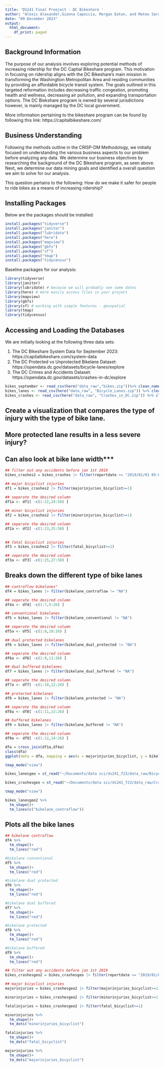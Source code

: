 ```yaml
---
title: 'DS241 Final Proeject - DC Bikeshare '
author: "Alexis Alexander,Gianna Capoccia, Morgan Eaton, and Mateo Sarabia"
date: "09 December 2023"
output:
  html_document:
    df_print: paged
---
```


## Background Information

The purpose of our analysis involves exploring potential methods of increasing ridership for the DC Captial Bikeshare program. This motivation in focusing on ridership aligns with the DC Bikeshare's main mission in transforming the Washingtion Metropolitan Area and residing communities by providing an affordable bicycle transit system. The goals outlined in this targeted reformation includes decreasing traffic congestion, promoting health and wellness, decreasing air pollution, and expanding transportation options. The DC Biekshare program is owned by several jurisdictions however, is mainly managed by the DC local government.  

More information pertaining to the bikeshare program can be found by following this link: https://capitalbikeshare.com/

## Business Understanding 

Following the methods outline in the CRISP-DM Methodology, we initially focused on understanding the various business aspects to our problem before analyzing any data. We determine our business objectives by researching the background of the DC Bikeshare program, as seen above. Next, we determine our data mining goals and identified a overall question we aim to solve for our analysis.

This question pertains to the following: How do we make it safer for people to ride bikes as a means of increasing ridership?


## Installing Packages 

Below are the packages should be installed:

```r
install.packages("tidyverse")
install.packages("janitor")
install.packages("lubridate")
install.packages("here")
install.packages("mapview")
install.packages("gbfs")
install.packages("sf")
install.packages("tmap")
install.packages("tidycensus")
```

Baseline packages for our analysis: 

```r
library(tidyverse)
library(janitor)
library(lubridate) # because we will probably see some dates
library(here) # more easily access files in your project
library(mapview)
library(gbfs)
library(sf) # working with simple features - geospatial
library(tmap)
library(tidycensus)
```

## Accessing and Loading the Databases 

We are initially looking at the following three data sets:

1. The DC Bikeshare System Data for September 2023: https://capitalbikeshare.com/system-data
2. The DC Protected vs Unprotected Bikelane Dataset: https://opendata.dc.gov/datasets/bicycle-lanes/explore
3. The DC Crimes and Accidents Dataset: https://opendata.dc.gov/datasets/crashes-in-dc/explore

```r
bikes_september <- read_csv(here("data_raw","bikes.zip"))%>% clean_names() # bike share data
bikes_lanes <- read_csv(here("data_raw", "Bicycle_Lanes.zip")) %>% clean_names() # bike lane data
bikes_crashes <- read_csv(here("data_raw", "Crashes_in_DC.zip")) %>% clean_names() # bike accident data
```

##  Create a visualization that compares the type of injury with the type of bike lane.
## More protected lane results in a less severe injury? 
## Can also look at bike lane width***

```r
## filter out any accidents before jan 1st 2019
bikes_crashes2 = bikes_crashes |> filter(reportdate >= "2019/01/01 05:00:00+00")

## major bicyclist injuries
df1 = bikes_crashes2 |> filter(majorinjuries_bicyclist>=1)

## seperate the desired column
df1a <- df1[ -c(1:22,24:58) ]
  
## minor bicyclist injuries
df2 = bikes_crashes2 |> filter(minorinjuries_bicyclist>=1)

## seperate the desired column
df2a <- df2[ -c(1:23,25:58) ]
  
  
## fatal bicyclist injuries
df3 = bikes_crashes2 |> filter(fatal_bicyclist>=1)

## seperate the desired column
df3a <- df3[ -c(1:25,27:58) ]
```


## Breaks down the different type of bike lanes

```r
## contraflow bikelanes"
df4 = bikes_lanes |> filter(bikelane_contraflow != "NA")

## seperate the desired column
df4a <- df4[ -c(1:7,9:26) ]

## conventional bikelanes 
df5 = bikes_lanes |> filter(bikelane_conventional != "NA")

## seperate the desired column
df5a <- df5[ -c(1:8,10:26) ]

## dual protected bikelanes
df6 = bikes_lanes |> filter(bikelane_dual_protected != "NA")

## seperate the desired column
df6a <- df6[ -c(1:9,11:26) ]

## dual buffered bikelanes 
df7 = bikes_lanes |> filter(bikelane_dual_buffered != "NA")

## seperate the desired column
df7a <- df7[ -c(1:10,12:26) ]

## protected bikelanes
df8 = bikes_lanes |> filter(bikelane_protected != "NA")

## seperate the desired column
df8a <- df8[ -c(1:11,13:26) ]

## buffered bikelanes 
df9 = bikes_lanes |> filter(bikelane_buffered != "NA")

## seperate the desired column
df9a <- df9[ -c(1:12,14:26) ]

```


```r
dfa = cross_join(df1a,df4a)
class(dfa)
ggplot(data = dfa, mapping = aes(x = majorinjuries_bicyclist, y = bikelane_contraflow)) + geom_point()
```

```r
tmap_mode("view")
```

```r
bikes_lanesgeo = st_read("~/Documents/data sci/ds241_f23/data_raw/Bicycle_Lanes.geojson") %>% clean_names()

bikes_crashesgeo = st_read("~/Documents/data sci/ds241_f23/data_raw/Crashes_in_DC.geojson") %>% clean_names()
```

```r
tmap_mode("view")
```

```r

bikes_lanesgeo2 %>%
  tm_shape()+
  tm_lines(c("bikelane_contraflow"))
```


## Plots all the bike lanes

```r
## bikelane contraflow
df4 %>%
  tm_shape()+
  tm_lines("red")

```


```r
#bikelane conventional
df5 %>%
  tm_shape()+
  tm_lines("red")
```

```r
#bikelane dual protected
df6 %>%
  tm_shape()+
  tm_lines("red")

```

```r
#bikelane dual buffered
df7 %>%
  tm_shape()+
  tm_lines("red")
```

```r
#bikelane protected
df8 %>%
  tm_shape()+
  tm_lines("red")
```

```r
#bikelane buffered
df9 %>%
  tm_shape()+
  tm_lines("red")
```



```r
## filter out any accidents before jan 1st 2019
bikes_crashesgeo2 = bikes_crashesgeo |> filter(reportdate >= "2019/01/01 05:00:00+00")

## major bicyclist injuries
majorinjuries = bikes_crashesgeo2 |> filter(majorinjuries_bicyclist>=1)

minorinjuries = bikes_crashesgeo2 |> filter(minorinjuries_bicyclist>=1,objectid != 223065960,objectid != 223063821)

fatalinjuries = bikes_crashesgeo2 |> filter(fatal_bicyclist>=1)

minorinjuries %>%
  tm_shape()+
  tm_dots("minorinjuries_bicyclist")

fatalinjuries %>%
  tm_shape()+
  tm_dots("fatal_bicyclist")

majorinjuries %>%
  tm_shape()+
  tm_dots("majorinjuries_bicyclist")
```

